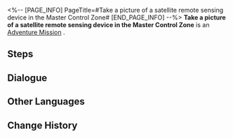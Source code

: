 <%-- [PAGE_INFO]
PageTitle=#Take a picture of a satellite remote sensing device in the Master Control Zone#
[END_PAGE_INFO] --%>
{{Stub|Dialogue, characters, and location(s)}}
{{Mission Infobox
|id            = 8000136
|title         = 
|image         = Mission Take a picture of a satellite remote sensing device in the Master Control Zone.png
|type          = Adventure
|event_name    = 
|chapter       = 
|requirements  = [[Companion Mission]] ''[[Punklorde Mentality]]'' completed
|summary       = <!--official mission summary from Fate's Atlas-->
|characters    = <!--characters that appear in this mission-->
|startLocation = <!--location as it intially appears on the mission screen-->
|world         = <!--i.e. Penacony-->
|area          = <!--i.e. A Child's Dream-->
|prev          = 
|next          = 
|exp           = 
|credits       = 
|stellarJade   = 
|other         = 
}}
'''Take a picture of a satellite remote sensing device in the Master Control Zone''' is an [[Adventure Mission]]<!--in [world]-->.

==Steps==


<!--
==Gameplay Notes==

--><!--
==Trial Character==

-->
==Dialogue==
{{Stub Dialogue}}
{{Dialogue Start}}
:{{tx}}
{{Dialogue End}}

==Other Languages==
{{Other Languages
|en   = Take a picture of a satellite remote sensing device in the Master Control Zone
|zhs  = 在主控舱段拍摄「卫星遥感装置」的照片
|zht  = 在主控艙段拍攝「衛星遙感裝置」的照片
|ja   = 主制御部分で「リモートセンシング装置」の写真を撮る
|ko   = 메인 컨트롤 캐빈에서 「위성 원격 탐지 장치」 사진 촬영
|es   = Haz una foto de un dispositivo de teledetección por satélite en la zona de mando principal
|fr   = Prendre un dispositif de télédétection par satellite en photo dans la Zone de contrôle principale
|ru   = Сделайте снимки устройства спутникового зондирования в Главной контрольной зоне
|th   = ถ่ายภาพ "อุปกรณ์ดาวเทียมสำรวจระยะไกล" ที่ Master Control Zone
|vi   = Chụp ảnh "Thiết Bị Cảm Biến Vệ Tinh" tại Khoang Điều Khiển Chính
|de   = Nimm in der Hauptkontrollzone ein Bild von einem Satelliten-Fernerkundungsgerät auf.
|id   = Ambil foto "Perangkat Satelit Pengindraan Jauh" di Master Control Zone
|pt   = Tire uma foto de um dispositivo de detecção remoto via satélite na Zona de Controle Principal.
}}

==Change History==
{{Change History|1.1}}

